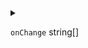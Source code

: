 
<details>
<summary>

`onChange`  <span class="config-field-type">string[]</span> 

</summary>

OnChange will determine when the command should be rerun

</details>
